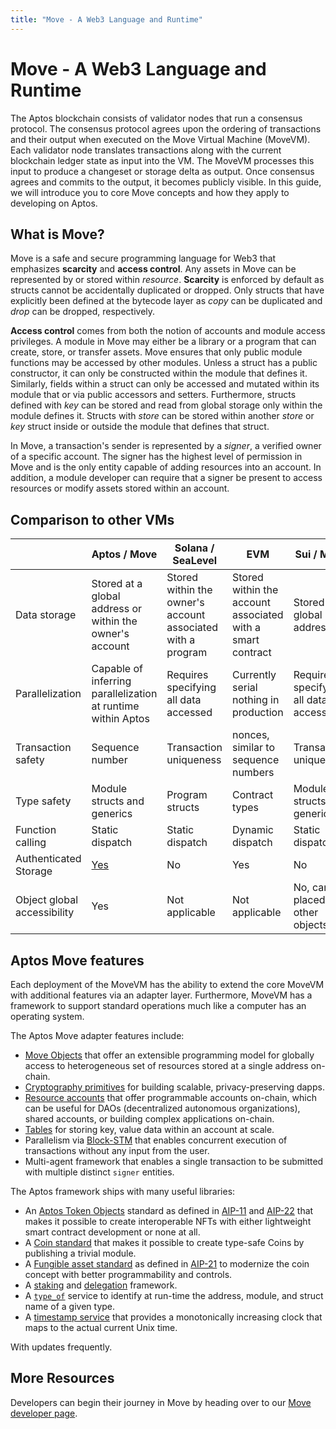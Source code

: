 ```yaml
---
title: "Move - A Web3 Language and Runtime"
---
```


# Move - A Web3 Language and Runtime

The Aptos blockchain consists of validator nodes that run a consensus protocol. The consensus protocol agrees upon the ordering of transactions and their output when executed on the Move Virtual Machine (MoveVM). Each validator node translates transactions along with the current blockchain ledger state as input into the VM. The MoveVM processes this input to produce a changeset or storage delta as output. Once consensus agrees and commits to the output, it becomes publicly visible. In this guide, we will introduce you to core Move concepts and how they apply to developing on Aptos.

## What is Move?

Move is a safe and secure programming language for Web3 that emphasizes **scarcity** and **access control**. Any assets in Move can be represented by or stored within _resource_. **Scarcity** is enforced by default as structs cannot be accidentally duplicated or dropped. Only structs that have explicitly been defined at the bytecode layer as _copy_ can be duplicated and _drop_ can be dropped, respectively.

**Access control** comes from both the notion of accounts and module access privileges. A module in Move may either be a library or a program that can create, store, or transfer assets. Move ensures that only public module functions may be accessed by other modules. Unless a struct has a public constructor, it can only be constructed within the module that defines it. Similarly, fields within a struct can only be accessed and mutated within its module that or via public accessors and setters. Furthermore, structs defined with _key_ can be stored and read from global storage only within the module defines it. Structs with _store_ can be stored within another _store_ or _key_ struct inside or outside the module that defines that struct.

In Move, a transaction's sender is represented by a _signer_, a verified owner of a specific account. The signer has the highest level of permission in Move and is the only entity capable of adding resources into an account. In addition, a module developer can require that a signer be present to access resources or modify assets stored within an account.

## Comparison to other VMs

|                             | Aptos / Move                                                 | Solana / SeaLevel                                           | EVM                                                        | Sui / Move                            |
| --------------------------- | ------------------------------------------------------------ | ----------------------------------------------------------- | ---------------------------------------------------------- | ------------------------------------- |
| Data storage                | Stored at a global address or within the owner's account     | Stored within the owner's account associated with a program | Stored within the account associated with a smart contract | Stored at a global address            |
| Parallelization             | Capable of inferring parallelization at runtime within Aptos | Requires specifying all data accessed                       | Currently serial nothing in production                     | Requires specifying all data accessed |
| Transaction safety          | Sequence number                                              | Transaction uniqueness                                      | nonces, similar to sequence numbers                        | Transaction uniqueness                |
| Type safety                 | Module structs and generics                                  | Program structs                                             | Contract types                                             | Module structs and generics           |
| Function calling            | Static dispatch                                              | Static dispatch                                             | Dynamic dispatch                                           | Static dispatch                       |
| Authenticated Storage       | [Yes](data-structure-deep-dive/authentication.mdx)                 | No                                                          | Yes                                                        | No                                    |
| Object global accessibility | Yes                                                          | Not applicable                                              | Not applicable                                             | No, can be placed in other objects    |

## Aptos Move features

Each deployment of the MoveVM has the ability to extend the core MoveVM with additional features via an adapter layer. Furthermore, MoveVM has a framework to support standard operations much like a computer has an operating system.

The Aptos Move adapter features include:

- [Move Objects](https://github.com/aptos-foundation/AIPs/blob/main/aips/aip-10.md) that offer an extensible programming model for globally access to heterogeneous set of resources stored at a single address on-chain.
- [Cryptography primitives](../../build/smart-contracts/cryptography.mdx) for building scalable, privacy-preserving dapps.
- [Resource accounts](../../build/smart-contracts/resource-accounts.mdx) that offer programmable accounts on-chain, which can be useful for DAOs (decentralized autonomous organizations), shared accounts, or building complex applications on-chain.
- [Tables](https://github.com/aptos-labs/aptos-core/blob/main/aptos-move/framework/aptos-stdlib/sources/table.move) for storing key, value data within an account at scale.
- Parallelism via [Block-STM](https://medium.com/aptoslabs/block-stm-how-we-execute-over-160k-transactions-per-second-on-the-aptos-blockchain-3b003657e4ba) that enables concurrent execution of transactions without any input from the user.
- Multi-agent framework that enables a single transaction to be submitted with multiple distinct `signer` entities.

The Aptos framework ships with many useful libraries:

- An [Aptos Token Objects](https://github.com/aptos-labs/aptos-core/tree/main/aptos-move/framework/aptos-token-objects/sources) standard as defined in [AIP-11](https://github.com/aptos-foundation/AIPs/blob/main/aips/aip-11.md) and [AIP-22](https://github.com/aptos-foundation/AIPs/blob/main/aips/aip-22.md) that makes it possible to create interoperable NFTs with either lightweight smart contract development or none at all.
- A [Coin standard](https://github.com/aptos-labs/aptos-core/blob/main/aptos-move/framework/aptos-framework/sources/coin.move) that makes it possible to create type-safe Coins by publishing a trivial module.
- A [Fungible asset standard](https://github.com/aptos-labs/aptos-core/blob/main/aptos-move/framework/aptos-framework/sources/fungible_asset.move) as defined in [AIP-21](https://github.com/aptos-foundation/AIPs/blob/main/aips/aip-21.md) to modernize the coin concept with better programmability and controls.
- A [staking](https://github.com/aptos-labs/aptos-core/blob/main/aptos-move/framework/aptos-framework/sources/staking_contract.move) and [delegation](https://github.com/aptos-labs/aptos-core/blob/main/aptos-move/framework/aptos-framework/sources/delegation_pool.move) framework.
- A [`type_of`](https://github.com/aptos-labs/aptos-core/blob/main/aptos-move/framework/aptos-stdlib/sources/type_info.move) service to identify at run-time the address, module, and struct name of a given type.
- A [timestamp service](https://github.com/aptos-labs/aptos-core/blob/main/aptos-move/framework/aptos-framework/sources/timestamp.move) that provides a monotonically increasing clock that maps to the actual current Unix time.

With updates frequently.

## More Resources

Developers can begin their journey in Move by heading over to our [Move developer page](move.mdx).
